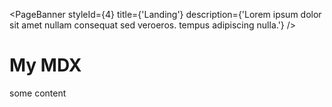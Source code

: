 



<PageBanner 
  styleId={4}
  title={'Landing'}
  description={'Lorem ipsum dolor sit amet nullam consequat sed veroeros. tempus adipiscing nulla.'}
/>

# My MDX

some content